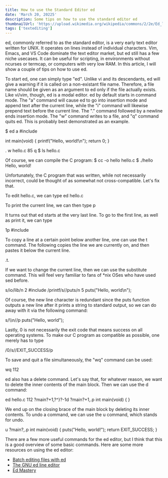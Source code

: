 ```yaml
---
title: How to use the Standard Editor ed
date: 'March 20, 20225'
description: Some tips on how to use the standard editor ed
thumbnailUrl: 'https://upload.wikimedia.org/wikipedia/commons/2/2e/Ed_lines.jpg'
tags: ['textediting']
---
```


ed, commonly referred to as the standard editor, is a very early text
editor written for UNIX. It operates on lines instead of individual
characters. Vim, Emacs, and VS Code dominate the text editor market,
but ed still has a few niche usecases. It can be useful for scripting,
in environments without ncurses or termcap, or computers with very low
RAM. In this article, I will show a couple of tips on how to use ed.

To start ed, one can simply type "ed". Unlike vi and its descendants,
ed will give a warning if it is called on a non-existant file
name. Therefore, a file name should be given as an argument to ed only
if the file actually exists. Like vi/vim, though, ed is a modal
editor. ed by default starts in command mode. The "a" command will
cause ed to go into insertion mode and append text after the current
line, while the "i" command will likewise prepend text before the
current line. The "." command followed by a newline ends insertion
mode. The "w" command writes to a file, and "q" command quits ed. This
is probably best demonstrated as an example.

<SyntaxHighlighter language="shell">
$ ed
a
#include <stdio.h>

int main(void) {
    printf("Hello, world!\n");
    return 0;
}

.
w hello.c
85
q
$ ls
hello.c
</SyntaxHighlighter>

Of course, we can compile the C program:
<SyntaxHighlighter language="shell">
$ cc -o hello hello.c
$ ./hello
Hello, world!
</SyntaxHighlighter>

Unfortunately, the C program that was written, while not necessarily
incorrect, could be thought of as somewhat not cross-compatible. Let's
fix that.

To edit hello.c, we can type
<SyntaxHighlighter language="shell">
ed hello.c
</SyntaxHighlighter>

To print the current line, we can then type
<SyntaxHighlighter language="shell">
p

</SyntaxHighlighter>

It turns out that ed starts at the very last line. To go to the first
line, as well as print it, we can type

<SyntaxHighlighter language="shell">
1p
#include <stdio.h>
</SyntaxHighlighter>

To copy a line at a certain point below another line, one can use
the t command. The following copies the line we are
currently on, and then pastes it below the current line.

<SyntaxHighlighter language="shell">
.t.
</SyntaxHighlighter>

If we want to change the current line, then we can use the substitute
command. This will feel very familiar to fans of *nix OSes who have
used sed before.

<SyntaxHighlighter language="shell">
s/io/lib/n
2       #include <stdlib.h>
</SyntaxHighlighter>

<SyntaxHighlighter language="shell">
/printf/s//puts/n
5       puts("Hello, world\n");
</SyntaxHighlighter>

Of course, the new line character is redundant since the puts function
outputs a new line after it prints a string to standard output, so we
can do away with it via the following command:

<SyntaxHighlighter language="shell">
s/\\n//p
    puts("Hello, world");
</SyntaxHighlighter>

Lastly, 0 is not necessarily the exit code that means success on all
operating systems. To make our C program as compatible as possible,
one merely has to type

<SyntaxHighlighter language="shell">
/0/s//EXIT_SUCCESS/p
</SyntaxHighlighter>

To save and quit a file simultaneously, the "wq" command can be used:

<SyntaxHighlighter language="shell">
wq
112
</SyntaxHighlighter>

ed also has a delete command. Let's say that, for whatever reason, we
want to delete the inner contents of the main block. Then we can use
the d command:

<SyntaxHighlighter language="shell">
ed hello.c
112
?main?+1,?^}?-1d
?main?+1,.p
int main(void) {
}
</SyntaxHighlighter>

We end up on the closing brace of the main block by deleting its inner
contents. To undo a command, we can use the u command, which stands
for undo.

<SyntaxHighlighter language="shell">
u
?main?,.p
int main(void) {
    puts("Hello, world!");
    return EXIT_SUCCESS;
}

</SyntaxHighlighter>

There are a few more useful commands for the ed editor, but I think
that this is a good overview of some basic commands. Here are some
more resources on using the ed editor:

 - [Batch editing files with ed](https://jvns.ca/blog/2018/05/11/batch-editing-files-with-ed/)
 - [The GNU ed line editor](https://www.gnu.org/software/ed/manual/ed_manual.html)
 - [Ed Mastery](https://www.tiltedwindmillpress.com/product/ed/)